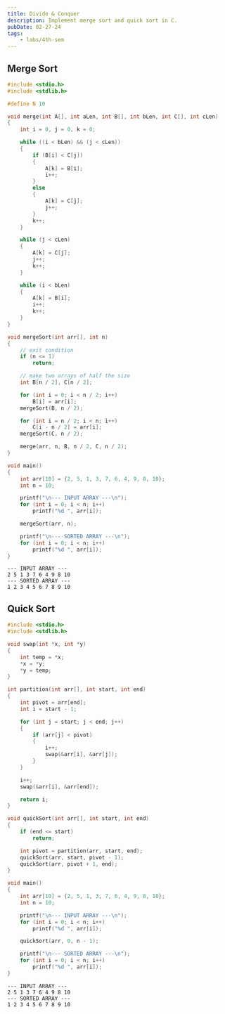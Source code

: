```yaml
---
title: Divide & Conquer
description: Implement merge sort and quick sort in C.
pubDate: 02-27-24
tags:
	- labs/4th-sem
---
```


## Merge Sort

```c
#include <stdio.h>
#include <stdlib.h>

#define N 10

void merge(int A[], int aLen, int B[], int bLen, int C[], int cLen)
{
	int i = 0, j = 0, k = 0;

	while ((i < bLen) && (j < cLen))
	{
		if (B[i] < C[j])
		{
			A[k] = B[i];
			i++;
		}
		else
		{
			A[k] = C[j];
			j++;
		}
		k++;
	}

	while (j < cLen)
	{
		A[k] = C[j];
		j++;
		k++;
	}

	while (i < bLen)
	{
		A[k] = B[i];
		i++;
		k++;
	}
}

void mergeSort(int arr[], int n)
{
	// exit condition
	if (n <= 1)
		return;

	// make two arrays of half the size
	int B[n / 2], C[n / 2];

	for (int i = 0; i < n / 2; i++)
		B[i] = arr[i];
	mergeSort(B, n / 2);

	for (int i = n / 2; i < n; i++)
		C[i - n / 2] = arr[i];
	mergeSort(C, n / 2);

	merge(arr, n, B, n / 2, C, n / 2);
}

void main()
{
	int arr[10] = {2, 5, 1, 3, 7, 6, 4, 9, 8, 10};
	int n = 10;

	printf("\n--- INPUT ARRAY ---\n");
	for (int i = 0; i < n; i++)
		printf("%d ", arr[i]);

	mergeSort(arr, n);

	printf("\n--- SORTED ARRAY ---\n");
	for (int i = 0; i < n; i++)
		printf("%d ", arr[i]);
}
```

```
--- INPUT ARRAY ---
2 5 1 3 7 6 4 9 8 10
--- SORTED ARRAY ---
1 2 3 4 5 6 7 8 9 10
```

## Quick Sort

```c
#include <stdio.h>
#include <stdlib.h>

void swap(int *x, int *y)
{
	int temp = *x;
	*x = *y;
	*y = temp;
}

int partition(int arr[], int start, int end)
{
	int pivot = arr[end];
	int i = start - 1;

	for (int j = start; j < end; j++)
	{
		if (arr[j] < pivot)
		{
			i++;
			swap(&arr[i], &arr[j]);
		}
	}

	i++;
	swap(&arr[i], &arr[end]);

	return i;
}

void quickSort(int arr[], int start, int end)
{
	if (end <= start)
		return;

	int pivot = partition(arr, start, end);
	quickSort(arr, start, pivot - 1);
	quickSort(arr, pivot + 1, end);
}

void main()
{
	int arr[10] = {2, 5, 1, 3, 7, 6, 4, 9, 8, 10};
	int n = 10;

	printf("\n--- INPUT ARRAY ---\n");
	for (int i = 0; i < n; i++)
		printf("%d ", arr[i]);

	quickSort(arr, 0, n - 1);

	printf("\n--- SORTED ARRAY ---\n");
	for (int i = 0; i < n; i++)
		printf("%d ", arr[i]);
}
```

```
--- INPUT ARRAY ---
2 5 1 3 7 6 4 9 8 10
--- SORTED ARRAY ---
1 2 3 4 5 6 7 8 9 10
```
